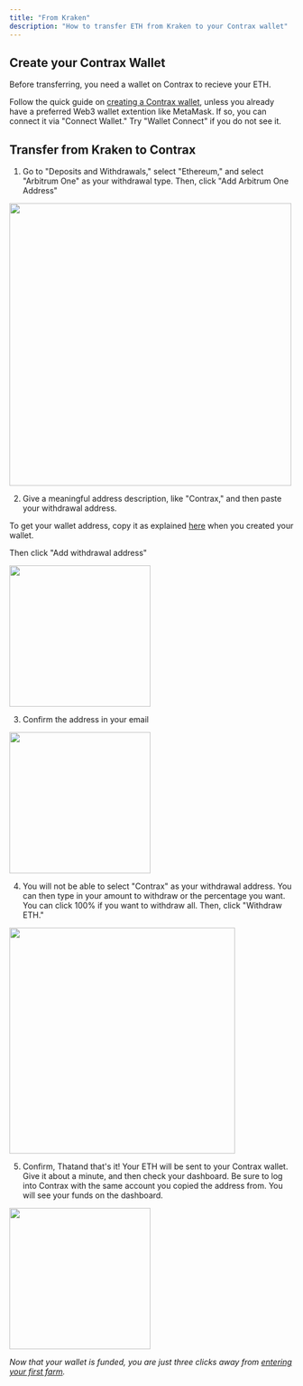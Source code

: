 ```yaml
---
title: "From Kraken"
description: "How to transfer ETH from Kraken to your Contrax wallet"
---
```


## Create your Contrax Wallet

Before transferring, you need a wallet on Contrax to recieve your ETH.

Follow the quick guide on [creating a Contrax wallet](../start/wallet-setup), unless you already have a preferred Web3 wallet extention like MetaMask. If so, you can connect it via "Connect Wallet." Try "Wallet Connect" if you do not see it.

## Transfer from Kraken to Contrax

1.  Go to "Deposits and Withdrawals," select "Ethereum," and select "Arbitrum One" as your withdrawal type.
    Then, click "Add Arbitrum One Address"

<img height="500" width="500" src="/images/Kraken/1.jpg" />

2. Give a meaningful address description, like "Contrax," and then paste your withdrawal address.

To get your wallet address, copy it as explained [here](../start/wallet-setup) when you created your wallet.

Then click "Add withdrawal address"

<img height="250" width="250" src="/images/Kraken/2.jpg" />

3. Confirm the address in your email

<img height="250" width="250" src="/images/Kraken/3.jpg" />

4. You will not be able to select "Contrax" as your withdrawal address.
   You can then type in your amount to withdraw or the percentage you want. You can click 100% if you want to withdraw all.
   Then, click "Withdraw ETH."

<img height="400" width="400" src="/images/Kraken/4.jpg" />

5. Confirm, Thatand that's it! Your ETH will be sent to your Contrax wallet. Give it about a minute, and then check your dashboard.
   Be sure to log into Contrax with the same account you copied the address from. You will see your funds on the dashboard.

<img height="250" width="250" src="/images/Kraken/5.jpg" />

_Now that your wallet is funded, you are just three clicks away from [entering your first farm](../contrax-dapp/farms)._
